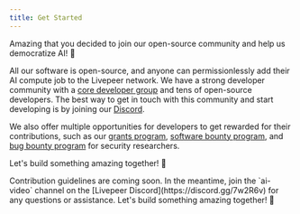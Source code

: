 ```yaml
---
title: Get Started
---
```


Amazing that you decided to join our open-source community and help us
democratize AI! 🎉

All our software is open-source, and anyone can permissionlessly add their AI
compute job to the Livepeer network. We have a strong developer community with a
[core developer group](https://github.com/livepeer/project-management) and tens
of open-source developers. The best way to get in touch with this community and
start developing is by joining our [Discord](https://discord.gg/7w2R6v).

We also offer multiple opportunities for developers to get rewarded for their
contributions, such as our
[grants program](https://livepeer.notion.site/Livepeer-Grants-Program-f91071b5030d4c31ad4dd08e7c026526),
[software bounty program](https://github.com/livepeer/bounties), and
[bug bounty program](https://immunefi.com/bug-bounty/livepeer/information/) for
security researchers.

Let's build something amazing together! 🚀

<Note>
  Contribution guidelines are coming soon. In the meantime, join the `ai-video`
  channel on the [Livepeer Discord](https://discord.gg/7w2R6v) for any questions
  or assistance. Let's build something amazing together! 🚀
</Note>
